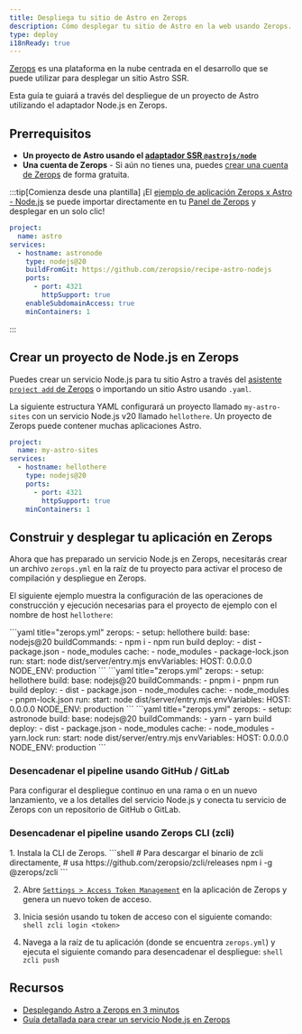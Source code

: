 ```yaml
---
title: Despliega tu sitio de Astro en Zerops
description: Cómo desplegar tu sitio de Astro en la web usando Zerops.
type: deploy
i18nReady: true
---
```


[Zerops](https://zerops.io/) es una plataforma en la nube centrada en el desarrollo que se puede utilizar para desplegar un sitio Astro SSR.

Esta guía te guiará a través del despliegue de un proyecto de Astro utilizando el adaptador Node.js en Zerops.

## Prerrequisitos

- **Un proyecto de Astro usando el [adaptador SSR `@astrojs/node`](/es/guides/integrations-guide/node/)**
- **Una cuenta de Zerops** - Si aún no tienes una, puedes [crear una cuenta de Zerops](https://zerops.io/) de forma gratuita.

:::tip[Comienza desde una plantilla]
¡El [ejemplo de aplicación Zerops x Astro - Node.js](https://github.com/zeropsio/recipe-astro-nodejs) se puede importar directamente en tu [Panel de Zerops](https://app.zerops.io/dashboard/projects) y desplegar en un solo clic!

```yaml
project:
  name: astro
services:
  - hostname: astronode
    type: nodejs@20
    buildFromGit: https://github.com/zeropsio/recipe-astro-nodejs
    ports:
      - port: 4321
        httpSupport: true
    enableSubdomainAccess: true
    minContainers: 1
```
:::

## Crear un proyecto de Node.js en Zerops

Puedes crear un servicio Node.js para tu sitio Astro a través del [asistente `project add` de Zerops](https://app.zerops.io/dashboard/project-add) o importando un sitio Astro usando `.yaml`.

La siguiente estructura YAML configurará un proyecto llamado `my-astro-sites` con un servicio Node.js v20 llamado `hellothere`. Un proyecto de Zerops puede contener muchas aplicaciones Astro.

```yaml
project:
  name: my-astro-sites
services:
  - hostname: hellothere
    type: nodejs@20
    ports:
      - port: 4321
        httpSupport: true
    minContainers: 1
```


## Construir y desplegar tu aplicación en Zerops

Ahora que has preparado un servicio Node.js en Zerops, necesitarás crear un archivo `zerops.yml` en la raíz de tu proyecto para activar el proceso de compilación y despliegue en Zerops.

El siguiente ejemplo muestra la configuración de las operaciones de construcción y ejecución necesarias para el proyecto de ejemplo con el nombre de host `hellothere`:

  <PackageManagerTabs>
    <Fragment slot="npm">
    ```yaml title="zerops.yml"
      zerops:
        - setup: hellothere
          build:
            base: nodejs@20
            buildCommands:
              - npm i
              - npm run build
            deploy:
              - dist
              - package.json
              - node_modules
            cache:
              - node_modules
              - package-lock.json
          run:
            start: node dist/server/entry.mjs
          envVariables:
            HOST: 0.0.0.0
            NODE_ENV: production
    ```
    </Fragment>
    <Fragment slot="pnpm">
    ```yaml title="zerops.yml"
      zerops:
        - setup: hellothere
          build:
            base: nodejs@20
            buildCommands:
              - pnpm i
              - pnpm run build
            deploy:
              - dist
              - package.json
              - node_modules
            cache:
              - node_modules
              - pnpm-lock.json
          run:
            start: node dist/server/entry.mjs
          envVariables:
            HOST: 0.0.0.0
            NODE_ENV: production
    ```
    </Fragment>
    <Fragment slot="yarn">
    ```yaml title="zerops.yml"
      zerops:
        - setup: astronode
          build:
            base: nodejs@20
            buildCommands:
              - yarn
              - yarn build
            deploy:
              - dist
              - package.json
              - node_modules
            cache:
              - node_modules
              - yarn.lock
          run:
            start: node dist/server/entry.mjs
          envVariables:
            HOST: 0.0.0.0
            NODE_ENV: production
    ```
    </Fragment>
  </PackageManagerTabs>

### Desencadenar el pipeline usando GitHub / GitLab
Para configurar el despliegue continuo en una rama o en un nuevo lanzamiento, ve a los detalles del servicio Node.js y conecta tu servicio de Zerops con un repositorio de GitHub o GitLab.


### Desencadenar el pipeline usando Zerops CLI (zcli)

<Steps>
1. Instala la CLI de Zerops.
		```shell
    # Para descargar el binario de zcli directamente,
    # usa https://github.com/zeropsio/zcli/releases
		npm i -g @zerops/zcli
		```

2. Abre [`Settings > Access Token Management`](https://app.zerops.io/settings/token-management) en la aplicación de Zerops y genera un nuevo token de acceso.

3. Inicia sesión usando tu token de acceso con el siguiente comando:
		```shell
		zcli login <token>
		```

4. Navega a la raíz de tu aplicación (donde se encuentra `zerops.yml`) y ejecuta el siguiente comando para desencadenar el despliegue:
		```shell
		zcli push
		```
</Steps>

## Recursos

- [Desplegando Astro a Zerops en 3 minutos](https://medium.com/@arjunaditya/how-to-deploy-astro-to-zerops-4230816a62b4)
- [Guía detallada para crear un servicio Node.js en Zerops](https://docs.zerops.io/nodejs/how-to/create)
